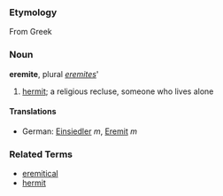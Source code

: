 ===Etymology===
From Greek

===Noun===
'''eremite''', plural ''[[eremites]]'''

# [[hermit]]; a religious recluse, someone who lives alone

====Translations====

*German: [[Einsiedler]] ''m'', [[Eremit]] ''m''

===Related Terms===
*[[eremitical]]
*[[hermit]]